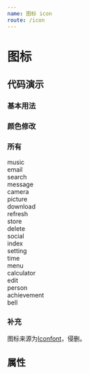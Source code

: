 ```yaml
---
name: 图标 icon
route: /icon
---
```



# 图标

## 代码演示

### 基本用法

<Playground>
  <Icon type='music'/>
</Playground>

### 颜色修改

<Playground>
  <div className="zhuiicon-row">
    <Icon type='download' color='#1770a8' />
    <Icon type='message' color='#41395b' />
    <Icon type='bell' color='#6f8657' />
    <Icon type='email' color='#94232d' />
  </div>
</Playground>

### 所有

<Playground>
  <div className="zhuiicon-wrapper">
    <Icon type='music' /> music  
  </div>
  <div className="zhuiicon-wrapper">
    <Icon type='email' /> email  
  </div>
  <div className="zhuiicon-wrapper">
    <Icon type='search' /> search  
  </div>
  <div className="zhuiicon-wrapper">
    <Icon type='message' /> message  
  </div>
  <div className="zhuiicon-wrapper">
    <Icon type='camera' /> camera  
  </div>
  <div className="zhuiicon-wrapper">
    <Icon type='picture' /> picture  
  </div>
  <div className="zhuiicon-wrapper">
    <Icon type='download' /> download  
  </div>
  <div className="zhuiicon-wrapper">
    <Icon type='refresh' /> refresh  
  </div>
  <div className="zhuiicon-wrapper">
    <Icon type='store' /> store  
  </div>
  <div className="zhuiicon-wrapper">
    <Icon type='delete' /> delete  
  </div>
  <div className="zhuiicon-wrapper">
    <Icon type='social' /> social  
  </div>
  <div className="zhuiicon-wrapper">
    <Icon type='index' /> index  
  </div>
  <div className="zhuiicon-wrapper">
    <Icon type='setting' /> setting  
  </div>
  <div className="zhuiicon-wrapper">
    <Icon type='time' /> time  
  </div>
  <div className="zhuiicon-wrapper">
    <Icon type='menu' /> menu  
  </div>
  <div className="zhuiicon-wrapper">
    <Icon type='calculator' /> calculator  
  </div>
  <div className="zhuiicon-wrapper">
    <Icon type='edit' /> edit  
  </div>
  <div className="zhuiicon-wrapper">
    <Icon type='person' /> person  
  </div>
  <div className="zhuiicon-wrapper">
    <Icon type='achievement' /> achievement  
  </div>
  <div className="zhuiicon-wrapper">
    <Icon type='bell' /> bell  
  </div>
</Playground>

### 补充

图标来源为[Iconfont](https://www.iconfont.cn/collections/detail?spm=a313x.7781069.1998910419.d9df05512&cid=8227)，侵删。

## 属性

<PropsTable of={Icon} />
